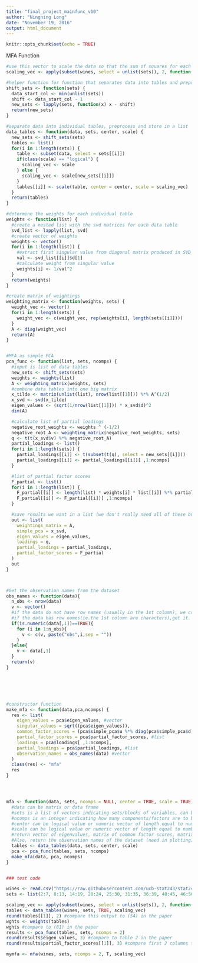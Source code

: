 ---
title: "final_project_mainfunc_v10"
author: "Ningning Long"
date: "November 19, 2016"
output: html_document
---

```{r setup, include=FALSE}
knitr::opts_chunk$set(echo = TRUE)
```



MFA Function
```{r}
#use this vector to scale the data so that the sum of squares for each column is equal to 1. This isn't written into the code but is useful for comparing to the given example.
scaling_vec <- apply(subset(wines, select = unlist(sets)), 2, function(x) sqrt(sum((x - mean(x))^2)))

#helper function for function that separates data into tables and preprocesses
shift_sets <- function(sets) {
  data_start_col <- min(unlist(sets))
  shift <- data_start_col - 1
  new_sets <- lapply(sets, function(x) x - shift)
  return(new_sets)
}

#separate data into individual tables, preprocess and store in a list
data_tables <- function(data, sets, center, scale) {
  new_sets <- shift_sets(sets)
  tables <- list()
  for(i in 1:length(sets)) {
    table <- subset(data, select = sets[[i]])
    if(class(scale) == "logical") {
      scaling_vec <- scale
    } else {
      scaling_vec <- scale[new_sets[[i]]]
    }
    tables[[i]] <- scale(table, center = center, scale = scaling_vec)
  }
  return(tables)
}

#determine the weights for each individual table
weights <- function(list) {
  #create a nested list with the svd matrices for each data table
  svd_list <- lapply(list, svd)
  #create vector of weights
  weights <- vector()
  for(i in 1:length(list)) {
    #extract first singular value from diagonal matrix produced in SVD
    val <- svd_list[[i]]$d[1]
    #calculate weight from singular value
    weights[i] <- 1/val^2
  }
  return(weights)
}

#create matrix of weightings
weighting_matrix <- function(weights, sets) {
  weight_vec <- vector()
  for(i in 1:length(sets)) {
    weight_vec <- c(weight_vec, rep(weights[i], length(sets[[i]])))
  }
  A <- diag(weight_vec)
  return(A)
}


#MFA as simple PCA
pca_func <- function(list, sets, ncomps) {
  #input is list of data tables
  new_sets <- shift_sets(sets)
  weights <- weights(list)
  A <- weighting_matrix(weights, sets)
  #combine data tables into one big matrix
  x_tilde <- matrix(unlist(list), nrow(list[[1]])) %*% A^(1/2)
  x_svd <- svd(x_tilde)
  eigen_values <- (sqrt(1/nrow(list[[1]])) * x_svd$d)^2
  dim(A)

  #calculate list of partial loadings
  negative_root_weights <- weights ^ (-1/2)
  negative_root_A <- weighting_matrix(negative_root_weights, sets)
  q <- t(t(x_svd$v) %*% negative_root_A)
  partial_loadings <- list()
  for(i in 1:length(sets)) {
    partial_loadings[[i]] <- t(subset(t(q), select = new_sets[[i]]))
    partial_loadings[[i]] <- partial_loadings[[i]][ ,1:ncomps]
  }

  #list of partial factor scores
  F_partial <- list()
  for(i in 1:length(list)) {
    F_partial[[i]] <- length(list) * weights[i] * list[[i]] %*% partial_loadings[[i]]
    F_partial[[i]] <- F_partial[[i]][ ,1:ncomps]
  }

  #save results we want in a list (we don't really need all of these but it is useful to have them while we test these functions against the example)
  out <- list(
    weightings_matrix = A,
    simple_pca = x_svd,
    eigen_values = eigen_values,
    loadings = q,
    partial_loadings = partial_loadings,
    partial_factor_scores = F_partial
  )
  out
}



#Get the observation names from the dataset
obs_names <- function(data){
  n_obs <- nrow(data)
  v <- vector() 
  #if the data do not have row names (usually in the 1st column), we create;
  #if the data has row names(ie.the 1st column are characters),get it.
  if(is.numeric(data[,1])==TRUE){
    for (i in 1:n_obs){
      v <- c(v, paste("obs",i,sep = ""))
    }
  }else{
    v <- data[,1]
  }
  return(v)
}






#constructor function
make_mfa <- function(data,pca,ncomps) {
  res <- list(
    eigen_values = pca$eigen_values, #vector
    singular_values = sqrt((pca$eigen_values)),
    common_factor_scores = (pca$simple_pca$u %*% diag(pca$simple_pca$d))[ ,1:ncomps], #matrix
    partial_factor_scores = pca$partial_factor_scores, #list
    loadings = pca$loadings[ ,1:ncomps],
    partial_loadings = pca$partial_loadings, #list
    observation_names = obs_names(data) #vector
  )
  class(res) <- "mfa"
  res
}




mfa <- function(data, sets, ncomps = NULL, center = TRUE, scale = TRUE) {
  #data can be matrix or data frame
  #sets is a list of vectors indicating sets/blocks of variables, can be character vectors with names or numeric vectors with position of variables in the data table
  #ncomps is an integer indicating how many components/factors are to be extracted, NULL indicates all components
  #center can be logical value or numeric vector of length equal to number of active variables; if numeric vector, each variable has corresponding value subtracted from it; if TRUE, subtract column means
  #scale can be logical value or numeric vector of length equal to number of active variables
  #return vector of eigenvalues, matrix of common factor scores, matrix of partial factor scores, matrix of loadings
  #Also, return the observation names of the dataset (need in plotting)
  tables <- data_tables(data, sets, center, scale)
  pca <- pca_func(tables, sets, ncomps)
  make_mfa(data, pca, ncomps)
}


### test code

wines <- read.csv("https://raw.githubusercontent.com/ucb-stat243/stat243-fall-2016/master/problem-sets/final-project/data/wines.csv", stringsAsFactors = FALSE)
sets <- list(2:7, 8:13, 14:19, 20:24, 25:30, 31:35, 36:39, 40:45, 46:50, 51:54)

scaling_vec <- apply(subset(wines, select = unlist(sets)), 2, function(x) sqrt(sum((x - mean(x))^2)))
tables <- data_tables(wines, sets, TRUE, scaling_vec)
round(tables[[1]], 2) #compare this output to (54) in the paper
wghts <- weights(tables)
wghts #compare to (61) in the paper
results <- pca_func(tables, sets, ncomps = 2)
round(results$eigen_values, 3) #compare to table 2 in the paper
round(results$partial_factor_scores[[1]], 3) #compare first 2 columns to (66) in the paper

mymfa <- mfa(wines, sets, ncomps = 2, T, scaling_vec)

```

